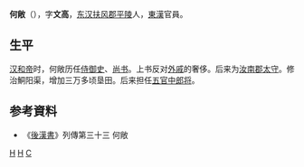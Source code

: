'''何敞'''（{{bd|？||105年||catIdx=H}}），字'''文高'''，[[东汉|东汉]][[扶风郡|扶风郡]][[平陵|平陵]]人，[[東漢|東漢]]官員。
==生平==
[[汉和帝|汉和帝]]时，何敞历任[[侍御史|侍御史]]、[[尚书|尚书]]。上书反对[[外戚|外戚]]的奢侈。后来为[[汝南郡|汝南郡]][[太守|太守]]。修治鮦阳渠，增加三万多顷垦田。后来担任[[五官中郎将|五官中郎将]]。

== 参考資料 ==
*《[[後漢書|後漢書]]》列傳第三十三 何敞

[[Category:咸阳人|H]]
[[Category:东汉官员|H]]
[[Category:何姓|C]]